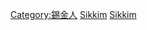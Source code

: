 {{Commons category|Sikkimese diaspora}}

[[Category:錫金人|Category:錫金人]]
[[Category:海外東亞人|Sikkim]]
[[Category:海外亞洲人|Sikkim]]